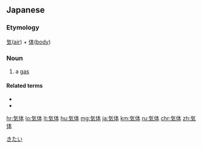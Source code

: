 {{also|气体}}
==Japanese==
{{ja-kanjitab|き|たい|yomi=o}}

===Etymology===
[[気]]([[air]]) + [[体]]([[body]])

===Noun===
{{ja-noun|きたい|kyu=氣體}}

# a [[gas]]

====Related terms====
* {{ja-r|固体|こたい|gloss=[[solid]]}}
* {{ja-r|液体|えきたい|gloss=[[liquid]]}}

[[Category:ja:Physics|きたい]]

[[hr:気体]]
[[lo:気体]]
[[lt:気体]]
[[hu:気体]]
[[mg:気体]]
[[ja:気体]]
[[km:気体]]
[[ru:気体]]
[[chr:気体]]
[[zh:気体]]
